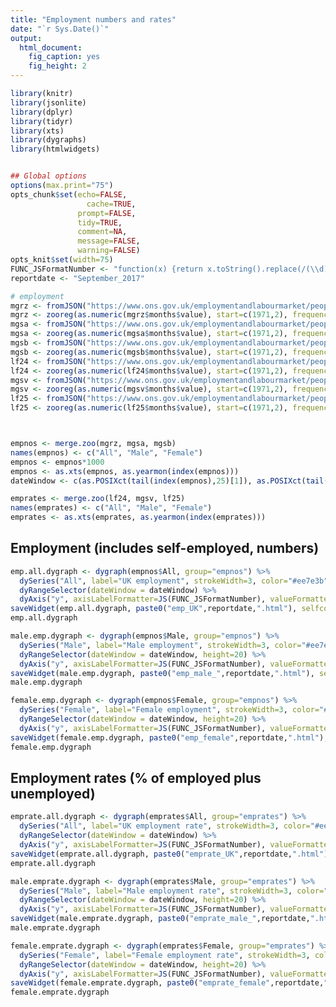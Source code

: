 ---
title: "Employment numbers and rates"
date: "`r Sys.Date()`"
output: 
  html_document: 
    fig_caption: yes
    fig_height: 2
---


```{r knitr_init, echo=FALSE, cache=FALSE, message=FALSE, warning=FALSE}
library(knitr)
library(jsonlite)
library(dplyr)
library(tidyr)
library(xts)
library(dygraphs)
library(htmlwidgets)


## Global options
options(max.print="75")
opts_chunk$set(echo=FALSE,
	             cache=TRUE,
               prompt=FALSE,
               tidy=TRUE,
               comment=NA,
               message=FALSE,
               warning=FALSE)
opts_knit$set(width=75)
FUNC_JSFormatNumber <- "function(x) {return x.toString().replace(/(\\d)(?=(\\d{3})+(?!\\d))/g, '$1,')}"
reportdate <- "September_2017"
```


```{r download_data, echo=FALSE}
# employment
mgrz <- fromJSON("https://www.ons.gov.uk/employmentandlabourmarket/peopleinwork/employmentandemployeetypes/timeseries/mgrz/lms/data")
mgrz <- zooreg(as.numeric(mgrz$months$value), start=c(1971,2), frequency = 12)
mgsa <- fromJSON("https://www.ons.gov.uk/employmentandlabourmarket/peopleinwork/employmentandemployeetypes/timeseries/mgsa/lms/data")
mgsa <- zooreg(as.numeric(mgsa$months$value), start=c(1971,2), frequency = 12)
mgsb <- fromJSON("https://www.ons.gov.uk/employmentandlabourmarket/peopleinwork/employmentandemployeetypes/timeseries/mgsb/lms/data")
mgsb <- zooreg(as.numeric(mgsb$months$value), start=c(1971,2), frequency = 12)
lf24 <- fromJSON("https://www.ons.gov.uk/employmentandlabourmarket/peopleinwork/employmentandemployeetypes/timeseries/lf24/lms/data")
lf24 <- zooreg(as.numeric(lf24$months$value), start=c(1971,2), frequency = 12)
mgsv <- fromJSON("https://www.ons.gov.uk/employmentandlabourmarket/peopleinwork/employmentandemployeetypes/timeseries/mgsv/lms/data")
mgsv <- zooreg(as.numeric(mgsv$months$value), start=c(1971,2), frequency = 12)
lf25 <- fromJSON("https://www.ons.gov.uk/employmentandlabourmarket/peopleinwork/employmentandemployeetypes/timeseries/lf25/lms/data")
lf25 <- zooreg(as.numeric(lf25$months$value), start=c(1971,2), frequency = 12)



empnos <- merge.zoo(mgrz, mgsa, mgsb)
names(empnos) <- c("All", "Male", "Female")
empnos <- empnos*1000
empnos <- as.xts(empnos, as.yearmon(index(empnos)))
dateWindow <- c(as.POSIXct(tail(index(empnos),25)[1]), as.POSIXct(tail(index(empnos),25)[25]))

emprates <- merge.zoo(lf24, mgsv, lf25)
names(emprates) <- c("All", "Male", "Female")
emprates <- as.xts(emprates, as.yearmon(index(emprates)))


```
## Employment (includes self-employed, numbers)

```{r emp.All, echo=FALSE, fig.cap="UK employment", fig.width=7, fig.height=2}
emp.all.dygraph <- dygraph(empnos$All, group="empnos") %>% 
  dySeries("All", label="UK employment", strokeWidth=3, color="#ee7e3b") %>%
  dyRangeSelector(dateWindow = dateWindow) %>% 
  dyAxis("y", axisLabelFormatter=JS(FUNC_JSFormatNumber), valueFormatter=JS(FUNC_JSFormatNumber))
saveWidget(emp.all.dygraph, paste0("emp_UK",reportdate,".html"), selfcontained = TRUE)
emp.all.dygraph
```



```{r emp.men, echo=FALSE, fig.cap="Male employment, numbers", fig.width=7, fig.height=1.7}
male.emp.dygraph <- dygraph(empnos$Male, group="empnos") %>% 
  dySeries("Male", label="Male employment", strokeWidth=3, color="#ee7e3b") %>%
  dyRangeSelector(dateWindow = dateWindow, height=20) %>% 
  dyAxis("y", axisLabelFormatter=JS(FUNC_JSFormatNumber), valueFormatter=JS(FUNC_JSFormatNumber))
saveWidget(male.emp.dygraph, paste0("emp_male_",reportdate,".html"), selfcontained = TRUE)
male.emp.dygraph
```



```{r emp.female, echo=FALSE, fig.cap="Female employment, numbers", fig.width=7, fig.height=1.7}
female.emp.dygraph <- dygraph(empnos$Female, group="empnos") %>% 
  dySeries("Female", label="Female employment", strokeWidth=3, color="#ee7e3b") %>%
  dyRangeSelector(dateWindow = dateWindow, height=20) %>% 
  dyAxis("y", axisLabelFormatter=JS(FUNC_JSFormatNumber), valueFormatter=JS(FUNC_JSFormatNumber))
saveWidget(female.emp.dygraph, paste0("emp_female",reportdate,".html"), selfcontained = TRUE)
female.emp.dygraph
```

## Employment rates (% of employed plus unemployed)

```{r emprate.All, echo=FALSE, fig.cap="UK employment rate", fig.width=7, fig.height=2}
emprate.all.dygraph <- dygraph(emprates$All, group="emprates") %>% 
  dySeries("All", label="UK employment rate", strokeWidth=3, color="#ee7e3b") %>%
  dyRangeSelector(dateWindow = dateWindow) %>% 
  dyAxis("y", axisLabelFormatter=JS(FUNC_JSFormatNumber), valueFormatter=JS(FUNC_JSFormatNumber))
saveWidget(emprate.all.dygraph, paste0("emprate_UK",reportdate,".html"), selfcontained = TRUE)
emprate.all.dygraph
```

```{r emprate.men, echo=FALSE, fig.cap="Male employment rate", fig.width=7, fig.height=1.7}
male.emprate.dygraph <- dygraph(emprates$Male, group="emprates") %>% 
  dySeries("Male", label="Male employment rate", strokeWidth=3, color="#ee7e3b") %>%
  dyRangeSelector(dateWindow = dateWindow, height=20) %>% 
  dyAxis("y", axisLabelFormatter=JS(FUNC_JSFormatNumber), valueFormatter=JS(FUNC_JSFormatNumber))
saveWidget(male.emprate.dygraph, paste0("emprate_male_",reportdate,".html"), selfcontained = TRUE)
male.emprate.dygraph
```

```{r emprate.female, echo=FALSE, fig.cap="Female employment rate", fig.width=7, fig.height=1.7}
female.emprate.dygraph <- dygraph(emprates$Female, group="emprates") %>% 
  dySeries("Female", label="Female employment rate", strokeWidth=3, color="#ee7e3b") %>%
  dyRangeSelector(dateWindow = dateWindow, height=20) %>% 
  dyAxis("y", axisLabelFormatter=JS(FUNC_JSFormatNumber), valueFormatter=JS(FUNC_JSFormatNumber))
saveWidget(female.emprate.dygraph, paste0("emprate_female",reportdate,".html"), selfcontained = TRUE)
female.emprate.dygraph
```
